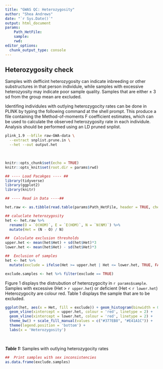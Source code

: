 ```yaml
---
title: "GWAS QC: Heterozygosity"
author: "Shea Andrews"
date: "`r Sys.Date()`"
output: html_document
params:
    Path_HetFile: 
    sample: 
    rwd:
editor_options: 
  chunk_output_type: console
---
```


## Heterozygosity check 

Samples with defficint heterozygosity can indicate inbreeding or other substructures in that person individule, while samples with excessive heterozyosity may indicate poor sample quality. Samples that are either ± 3 sd from the group mean are excluded.
<br> 

Identifing individules with outlying heterozygocity rates can be done in PLINK by typing the following command at the shell prompt. This produce a file containing the Method-of-moments F coefficient estimates, which can be used to calculate the observed heterozygosity rate in each individule. Analysis should be performed using an LD pruned snplist. 
```bash
plink_1.9 --bfile raw-GWA-data \
  --extract snplist.prune.in \
  --het --out output.het
```
<br> 

```r
knitr::opts_chunk$set(echo = TRUE)
knitr::opts_knit$set(root.dir = params$rwd)

## ---- Load Pacakges ---- ##
library(tidyverse)
library(ggplot2)
library(knitr)

```

```r
## ---- Read in Data ----##

het.raw <- as.tibble(read.table(params$Path_HetFile, header = TRUE, check.names = FALSE, as.is = TRUE))
```

```r
## caluclate heterozygosity
het <- het.raw %>% 
  rename(O = `O(HOM)`, E = `E(HOM)`, N = `N(NM)`) %>%
  mutate(Het = (N - O) / N)

##  Calculate exclusion thresholds
upper.het <- mean(het$Het) + sd(het$Het)*3
lower.het <- mean(het$Het) - sd(het$Het)*3

##  Exclusion of samples  
het <- het %>%  
  mutate(exclude = ifelse(Het >= upper.het | Het <= lower.het, TRUE, FALSE))

exclude.samples <- het %>% filter(exclude == TRUE)
```

Figure 1 displays the distrubution of heterozygocity in `r params$sample`. Samples with excessive (Het > `r upper.het`) or deficient (Het < `r lower.het`) Heterozygocity are colour red. Table 1 displays the sample that are to be excluded.
```r
ggplot(het, aes(x = Het, fill = exclude)) + geom_histogram(binwidth = 0.001) + 
  geom_vline(xintercept = upper.het, colour = 'red', linetype = 2) +
  geom_vline(xintercept = lower.het, colour = 'red', linetype = 2) +
  theme_bw() + scale_fill_manual(values = c("#377EB8", "#E41A1C")) + 
  theme(legend.position = 'bottom') + 
  labs(x = 'Heterozygosity')
```
\

***Table 1:*** Samples with outlying heterozygocity rates
```r
##  Print samples with sex inconsistencies
as.data.frame(exclude.samples)
```


<br>
